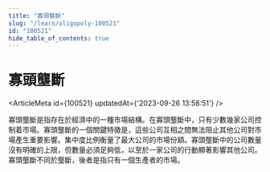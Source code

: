 ```yaml
---
title: "寡頭壟斷"
slug: "/learn/oligopoly-100521"
id: "100521"
hide_table_of_contents: true
---
```



# 寡頭壟斷

<ArticleMeta id={100521} updatedAt={'2023-09-26 13:58:51'} />
<div className='border-solid border-b border-t-0 my-4 border-[var(--ifm-color-gray-300)]' />

寡頭壟斷是指存在於經濟中的一種市場結構。在寡頭壟斷中，只有少數幾家公司控制着市場。寡頭壟斷的一個關鍵特徵是，這些公司互相之間無法阻止其他公司對市場產生重要影響。集中度比例衡量了最大公司的市場份額。寡頭壟斷中的公司數量沒有明確的上限，但數量必須足夠低，以至於一家公司的行動顯著影響其他公司。寡頭壟斷不同於壟斷，後者是指只有一個生產者的市場。
